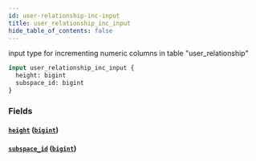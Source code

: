 ```yaml
---
id: user-relationship-inc-input
title: user_relationship_inc_input
hide_table_of_contents: false
---
```


input type for incrementing numeric columns in table "user_relationship"

```graphql
input user_relationship_inc_input {
  height: bigint
  subspace_id: bigint
}
```

### Fields

#### [`height`](#) ([`bigint`](../scalars/bigint))

#### [`subspace_id`](#) ([`bigint`](../scalars/bigint))
